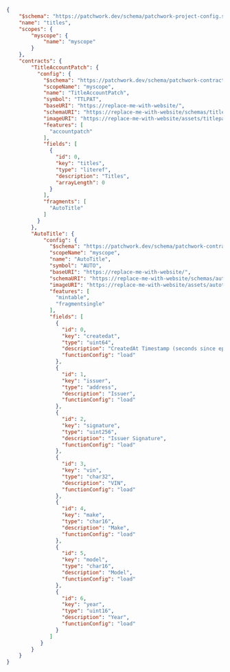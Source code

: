 
```json
{
    "$schema": "https://patchwork.dev/schema/patchwork-project-config.schema.json",
    "name": "titles",
    "scopes": {
        "myscope": {
            "name": "myscope"
        }
    },
    "contracts": {
        "TitleAccountPatch": {
          "config": {
            "$schema": "https://patchwork.dev/schema/patchwork-contract-config.schema.json",
            "scopeName": "myscope",
            "name": "TitleAccountPatch",
            "symbol": "TTLPAT",
            "baseURI": "https://replace-me-with-website/",
            "schemaURI": "https://replace-me-with-website/schemas/titlepatch.json",
            "imageURI": "https://replace-me-with-website/assets/titlepatch/{tokenID}",
            "features": [
              "accountpatch"
            ],
            "fields": [
              {
                "id": 0,
                "key": "titles",
                "type": "literef",
                "description": "Titles",
                "arrayLength": 0
              }
            ],
            "fragments": [
              "AutoTitle"
            ]
          }
        },
        "AutoTitle": {
            "config": {
              "$schema": "https://patchwork.dev/schema/patchwork-contract-config.schema.json",
              "scopeName": "myscope",
              "name": "AutoTitle",
              "symbol": "AUTO",
              "baseURI": "https://replace-me-with-website/",
              "schemaURI": "https://replace-me-with-website/schemas/autotitle.json",
              "imageURI": "https://replace-me-with-website/assets/autotitle/{tokenID}",
              "features": [
                "mintable",
                "fragmentsingle"
              ],
              "fields": [
                {
                  "id": 0,
                  "key": "createdat",
                  "type": "uint64",
                  "description": "CreatedAt Timestamp (seconds since epoch)",
                  "functionConfig": "load"
                },
                {
                  "id": 1,
                  "key": "issuer",
                  "type": "address",
                  "description": "Issuer",
                  "functionConfig": "load"
                },
                {
                  "id": 2,
                  "key": "signature",
                  "type": "uint256",
                  "description": "Issuer Signature",
                  "functionConfig": "load"
                },
                {
                  "id": 3,
                  "key": "vin",
                  "type": "char32",
                  "description": "VIN",
                  "functionConfig": "load"
                },
                {
                  "id": 4,
                  "key": "make",
                  "type": "char16",
                  "description": "Make",
                  "functionConfig": "load"
                },
                {
                  "id": 5,
                  "key": "model",
                  "type": "char16",
                  "description": "Model",
                  "functionConfig": "load"
                },
                {
                  "id": 6,
                  "key": "year",
                  "type": "uint16",
                  "description": "Year",
                  "functionConfig": "load"
                }
              ]
           }
        }
    }
}
```